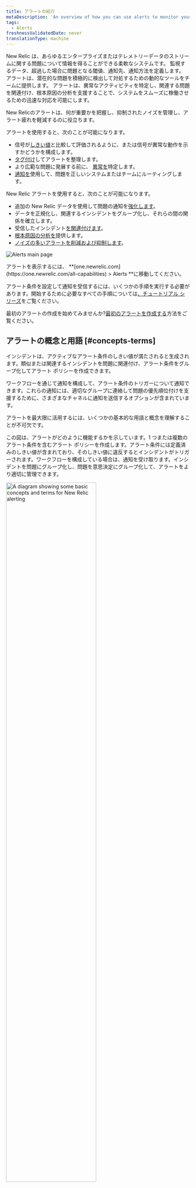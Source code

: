 ```yaml
---
title: アラートの紹介
metaDescription: 'An overview of how you can use alerts to monitor your systems and be notified when things go wrong, and when they''re starting to go wrong.'
tags:
  - Alerts
freshnessValidatedDate: never
translationType: machine
---
```




New Relic <InlinePopover type="alerts"/>は、あらゆるエンタープライズまたはテレメトリーデータのストリームに関する問題について情報を得ることができる柔軟なシステムです。 監視するデータ、超過した場合に問題となる閾値、通知先、通知方法を定義します。 アラートは、潜在的な問題を積極的に検出して対処するための動的なツールをチームに提供します。 アラートは、異常なアクティビティを特定し、関連する問題を関連付け、根本原因の分析を支援することで、システムをスムーズに稼働させるための迅速な対応を可能にします。

New Relicのアラートは、何が重要かを把握し、抑制されたノイズを管理し、アラート疲れを軽減するのに役立ちます。

アラートを使用すると、次のことが可能になります。

* 信号が[しきい値](/docs/new-relic-solutions/get-started/glossary/#alert-threshold)と比較して評価されるように、または信号が異常な動作を示すかどうかを構成します。
* [タグ付け](/docs/new-relic-solutions/new-relic-one/core-concepts/use-tags-help-organize-find-your-data/#query-tags)してアラートを整理します。
* より広範な問題に発展する前に、 [異常を](/docs/alerts-applied-intelligence/applied-intelligence/anomaly-detection/anomaly-detection-applied-intelligence/)特定します。
* [通知を](/docs/alerts-applied-intelligence/notifications/intro-notifications/)使用して、問題を正しいシステムまたはチームにルーティングします。

New Relic アラートを使用すると、次のことが可能になります。

* 追加の New Relic データを使用して問題の通知を[強化します](/docs/alerts-applied-intelligence/applied-intelligence/incident-workflows/incident-workflows/#enrichments)。
* データを正規化し、関連するインシデントをグループ化し、それらの間の関係を確立します。
* 受信したインシデント[を関連付けます](/docs/alerts-applied-intelligence/applied-intelligence/incident-intelligence/change-applied-intelligence-correlation-logic-decisions/#what-is-correlaton)。
* [根本原因の分析を](/docs/alerts-applied-intelligence/applied-intelligence/incident-intelligence/Issues-and-Incident-management-and-response/#root-cause-analysis)提供します。
* [ノイズの多いアラートを削減および抑制します](/docs/alerts-applied-intelligence/applied-intelligence/incident-intelligence/change-applied-intelligence-correlation-logic-decisions/#configure-correlation)。

<img
  title="Alerts main page"
  alt="Alerts main page"
  src={alertsOverviewPage}
/>

<figcaption>
  アラートを表示するには、 <DoNotTranslate>**[one.newrelic.com](https://one.newrelic.com/all-capabilities) > Alerts **</DoNotTranslate>に移動してください。
</figcaption>

アラート条件を設定して通知を受信するには、いくつかの手順を実行する必要があります。開始するために必要なすべての手順については[、チュートリアル シリーズ](/docs/tutorial-create-alerts/create-new-relic-alerts/)をご覧ください。

最初のアラートの作成を始めてみませんか?[最初のアラートを作成する](/docs/alerts-applied-intelligence/new-relic-alerts/get-started/your-first-nrql-condition/)方法をご覧ください。

## アラートの概念と用語 [#concepts-terms]

インシデントは、アクティブなアラート条件のしきい値が満たされると生成されます。類似または関連するインシデントを問題に関連付け、アラート条件をグループ化してアラート ポリシーを作成できます。

ワークフローを通じて通知を構成して、アラート条件のトリガーについて通知できます。これらの通知には、適切なグループに連絡して問題の優先順位付けを支援するために、さまざまなチャネルに通知を送信するオプションが含まれています。

アラートを最大限に活用するには、いくつかの基本的な用語と概念を理解することが不可欠です。

この図は、アラートがどのように機能するかを示しています。1 つまたは複数のアラート条件を含むアラート ポリシーを作成します。アラート条件には定義済みのしきい値が含まれており、そのしきい値に違反するとインシデントがトリガーされます。ワークフローを構成している場合は、通知を受け取ります。インシデントを問題にグループ化し、問題を意思決定にグループ化して、アラートをより適切に管理できます。

<img
  width="70%;"
  title="A diagram showing some basic concepts and terms for New Relic alerting"
  alt="A diagram showing some basic concepts and terms for New Relic alerting"
  src={accountsAlertingConcepts}
/>

<table>
  <thead>
    <tr>
      <th>
        学期
      </th>

      <th>
        説明
      </th>
    </tr>
  </thead>

  <tbody>
    <tr>
      <td>
        <DoNotTranslate>
          **[Condition](/docs/alerts-applied-intelligence/new-relic-alerts/alert-conditions/create-alert-conditions/)**
        </DoNotTranslate>
      </td>

      <td>
        信号に適用される 1 つ以上のしきい値の構成。しきい値に違反すると、インシデントが作成されます。
      </td>
    </tr>

    <tr>
      <td>
        <DoNotTranslate>
          **[Decision](/docs/alerts-applied-intelligence/applied-intelligence/incident-intelligence/change-applied-intelligence-correlation-logic-decisions/)**
        </DoNotTranslate>
      </td>

      <td>
        インシデントをより大きな問題にグループ化する論理的な操作。組み込みの決定があり、独自のカスタム決定を作成することもできます。
      </td>
    </tr>

    <tr>
      <td>
        <DoNotTranslate>
          **[Destination](/docs/alerts-applied-intelligence/notifications/destinations/)**
        </DoNotTranslate>
      </td>

      <td>
        お知らせを受け取るサービスです。これは、使用するサードパーティ システムの一意の識別子です。
      </td>
    </tr>

    <tr>
      <td>
        <DoNotTranslate>
          **[Event](/docs/data-apis/understand-data/new-relic-data-types/#events-new-relic)**
        </DoNotTranslate>
      </td>

      <td>
        New Relic アラート条件または外部監視システムによって定義された状態変化またはトリガーを示します。イベントには、影響を受けるエンティティに関する情報が含まれます。
      </td>
    </tr>

    <tr>
      <td>
        <DoNotTranslate>
          **[Incident](/docs/alerts-applied-intelligence/new-relic-alerts/alert-incidents/view-event-details-incidents/)**
        </DoNotTranslate>
      </td>

      <td>
        条件のしきい値に違反したときに生成されるイベント。これは、問題の症状を詳細に示す個別のイベントです。
      </td>
    </tr>

    <tr>
      <td>
        <DoNotTranslate>
          **[Issue](/docs/new-relic-solutions/get-started/glossary/#issue)**
        </DoNotTranslate>
      </td>

      <td>
        注意と調査が必要で、通知が発生する 1 つ以上のインシデントの収集。
      </td>
    </tr>

    <tr>
      <td>
        <DoNotTranslate>
          **[Notification](/docs/alerts-applied-intelligence/notifications/intro-notifications/)**
        </DoNotTranslate>
      </td>

      <td>
        インシデントが開始、承認、または終了したときに受信するメッセージ。
      </td>
    </tr>

    <tr>
      <td>
        <DoNotTranslate>
          **[Policy](/docs/alerts-applied-intelligence/new-relic-alerts/alert-policies/create-edit-or-find-alert-policy/)**
        </DoNotTranslate>
      </td>

      <td>
        インシデントの発生時に通知を受け取るように構成するアラート条件のグループ。
      </td>
    </tr>

    <tr>
      <td>
        <DoNotTranslate>
          **[Threshold](/docs/alerts-applied-intelligence/new-relic-alerts/advanced-alerts/advanced-techniques/set-thresholds-alert-condition)**
        </DoNotTranslate>
      </td>

      <td>
        インシデントをトリガーするためにデータ ソースが渡す必要がある値、およびインシデントを定義する時間関連の設定。
      </td>
    </tr>

    <tr>
      <td>
        <DoNotTranslate>
          **[Workflow](/docs/alerts-applied-intelligence/applied-intelligence/incident-workflows/incident-workflows/)**
        </DoNotTranslate>
      </td>

      <td>
        問題に関する通知をいつ、どこで受信するかの定義。追加および関連する New Relic データを使用して通知を充実させることができます。
      </td>
    </tr>
  </tbody>
</table>

## EU/米国のデータセンターに関する注意事項 [#eu-datacenter]

New Relic のアラート サービスは米国で実行されます。 New Relic アラートを使用することにより、お客様は New Relic がお客様のデータを米国地域に移動し、米国地域でデータを処理することに同意するものとします。 これは、New Relic の米国地域のデータセンターにデータを保存する場合でも、 [EU 地域のデータセンター](/docs/accounts/accounts-billing/account-setup/choose-your-data-center/)にデータを保存する場合でも適用されます。

New Relic を実際に試してみませんか? [無料のNew Relicアカウントにサインアップし](https://newrelic.com/signup)、[クイック リリース ガイド](/docs/new-relic-solutions/get-started/intro-new-relic/#get-started)に従って、今すぐデータを最大限に活用しましょう。 サポートが必要な場合は、アラートの作成に関する[チュートリアル シリーズ](/docs/tutorial-create-alerts/create-new-relic-alerts/)をご覧ください。

<Callout variant="tip">
  Datadog を使用してログを監視していますが、New Relic の可観測性機能を無料で試してみたいと考えていますか?[Datadog からの移行に関するガイドを参照してください](/docs/tutorial-dd-migration/migrating-from-dd)。
</Callout>